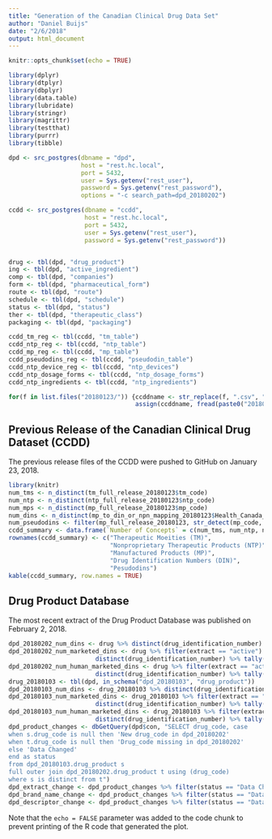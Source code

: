 ```yaml
---
title: "Generation of the Canadian Clinical Drug Data Set"
author: "Daniel Buijs"
date: "2/6/2018"
output: html_document
---
```


```r
knitr::opts_chunk$set(echo = TRUE)

library(dplyr)
library(dtplyr)
library(dbplyr)
library(data.table)
library(lubridate)
library(stringr)
library(magrittr)
library(testthat)
library(purrr)
library(tibble)

dpd <- src_postgres(dbname = "dpd",
                    host = "rest.hc.local",
                    port = 5432,
                    user = Sys.getenv("rest_user"),
                    password = Sys.getenv("rest_password"),
                    options = "-c search_path=dpd_20180202")

ccdd <- src_postgres(dbname = "ccdd",
                     host = "rest.hc.local",
                     port = 5432,
                     user = Sys.getenv("rest_user"),
                     password = Sys.getenv("rest_password"))


drug <- tbl(dpd, "drug_product")
ing <- tbl(dpd, "active_ingredient")
comp <- tbl(dpd, "companies")
form <- tbl(dpd, "pharmaceutical_form")
route <- tbl(dpd, "route")
schedule <- tbl(dpd, "schedule")
status <- tbl(dpd, "status")
ther <- tbl(dpd, "therapeutic_class")
packaging <- tbl(dpd, "packaging")

ccdd_tm_reg <- tbl(ccdd, "tm_table")
ccdd_ntp_reg <- tbl(ccdd, "ntp_table")
ccdd_mp_reg <- tbl(ccdd, "mp_table")
ccdd_pseudodins_reg <- tbl(ccdd, "pseudodin_table")
ccdd_ntp_device_reg <- tbl(ccdd, "ntp_devices")
ccdd_ntp_dosage_forms <- tbl(ccdd, "ntp_dosage_forms")
ccdd_ntp_ingredients <- tbl(ccdd, "ntp_ingredients")

for(f in list.files("20180123/")) {ccddname <- str_replace(f, ".csv", "")
                                   assign(ccddname, fread(paste0("20180123/", f)))}

```

## Previous Release of the Canadian Clinical Drug Dataset (CCDD)

The previous release files of the CCDD were pushed to GitHub on January 23, 2018. 

```r
library(knitr)
num_tms <- n_distinct(tm_full_release_20180123$tm_code)
num_ntp <- n_distinct(ntp_full_release_20180123$ntp_code)
num_mps <- n_distinct(mp_full_release_20180123$mp_code)
num_dins <- n_distinct(mp_to_din_or_npn_mapping_20180123$Health_Canada_identifier)
num_pseudodins <- filter(mp_full_release_20180123, str_detect(mp_code, regex("^7"))) %>% nrow()
ccdd_summary <- data.frame(`Number of Concepts` = c(num_tms, num_ntp, num_mps, num_dins, num_pseudodins))
rownames(ccdd_summary) <- c("Therapeutic Moeities (TM)", 
                            "Nonproprietary Therapeutic Products (NTP)",
                            "Manufactured Products (MP)",
                            "Drug Identification Numbers (DIN)",
                            "Pesudodins")
kable(ccdd_summary, row.names = TRUE)
```

## Drug Product Database

The most recent extract of the Drug Product Database was published on February 2, 2018. 

```r
dpd_20180202_num_dins <- drug %>% distinct(drug_identification_number) %>% tally()
dpd_20180202_num_marketed_dins <- drug %>% filter(extract == "active") %>% 
                        distinct(drug_identification_number) %>% tally()
dpd_20180202_num_human_marketed_dins <- drug %>% filter(extract == "active", class == "Human") %>%
                        distinct(drug_identification_number) %>% tally()
drug_20180103 <- tbl(dpd, in_schema("dpd_20180103", "drug_product"))
dpd_20180103_num_dins <- drug_20180103 %>% distinct(drug_identification_number) %>% tally()
dpd_20180103_num_marketed_dins <- drug_20180103 %>% filter(extract == "active") %>% 
                        distinct(drug_identification_number) %>% tally()
dpd_20180103_num_human_marketed_dins <- drug_20180103 %>% filter(extract == "active", class == "Human") %>%
                        distinct(drug_identification_number) %>% tally()
dpd_product_changes <- dbGetQuery(dpd$con, "SELECT drug_code, case
when s.drug_code is null then 'New drug_code in dpd_20180202'
when t.drug_code is null then 'Drug_code missing in dpd_20180202'
else 'Data Changed'
end as status
from dpd_20180103.drug_product s 
full outer join dpd_20180202.drug_product t using (drug_code)
where s is distinct from t")
dpd_extract_change <- dpd_product_changes %>% filter(status == "Data Changed") %>% left_join(drug_20180103, copy = TRUE) %>% select(drug_code, jan_extract = extract) %>% left_join(drug, copy = TRUE) %>% select(drug_code, jan_extract, feb_extract = extract) %>% filter(!jan_extract == feb_extract)
dpd_brand_name_change <- dpd_product_changes %>% filter(status == "Data Changed") %>% left_join(drug_20180103, copy = TRUE) %>% select(drug_code, jan_brand = brand_name) %>% left_join(drug, copy = TRUE) %>% select(drug_code, jan_brand, feb_brand = brand_name) %>% filter(!jan_brand == feb_brand)
dpd_descriptor_change <- dpd_product_changes %>% filter(status == "Data Changed") %>% left_join(drug_20180103, copy = TRUE) %>% select(drug_code, jan_des = descriptor) %>% left_join(drug, copy = TRUE) %>% select(drug_code, jan_des, feb_des = descriptor) %>% filter(!jan_des == feb_des)

```

Note that the `echo = FALSE` parameter was added to the code chunk to prevent printing of the R code that generated the plot.
